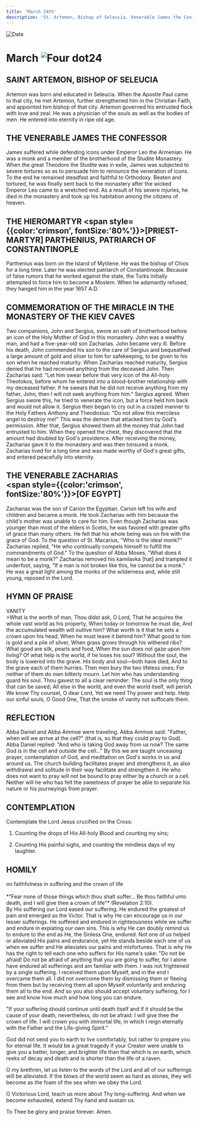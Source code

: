 ```yaml
---
title: 'March 24th'
description: 'St. Artemon, Bishop of Seleucia, Venerable James the Confessor, Hieromartyr Parthenius, Commemoration of the Miracle in the Monastery of the Kiev Caves, Venerable Zacharias'
---
```


<RunningHead />
<Image src="/title-imprint.png" height={68} width={50} alt="Date" className="title-imprint"/>

# <div id="date">March <Image className="four-dot" src="/four-dot.png" height={15} width={15} alt="Four dot" />24</div>

## SAINT ARTEMON, BISHOP OF SELEUCIA

Artemon was born and educated in Seleucia. When the Apostle Paul came to that city, he met Artemon, further strengthened him in the Christian Faith, and appointed him bishop of that city. Artemon governed his entrusted flock with love and zeal. He was a physician of the souls as well as the bodies of men. He entered into eternity in ripe old age.

## THE VENERABLE JAMES THE CONFESSOR

James suffered while defending icons under Emperor Leo the Armenian. He was a monk and a member of the brotherhood of the Studite Monastery. When the great Theodore the Studite was in exile, James was subjected to severe tortures so as to persuade him to renounce the veneration of icons. To the end he remained steadfast and faithful to Orthodoxy. Beaten and tortured, he was finally sent back to the monastery after the wicked Emperor Leo came to a wretched end. As a result of his severe injuries, he died in the monastery and took up his habitation among the citizens of heaven.

## THE HIEROMARTYR <span style={{color:'crimson', fontSize:'80%'}}>[PRIEST-MARTYR]</span> PARTHENIUS, PATRIARCH OF CONSTANTINOPLE

Parthenius was born on the Island of Mytilene. He was the bishop of Chios for a long time. Later he was elected patriarch of Constantinople. Because of false rumors that he worked against the state, the Turks initially attempted to force him to become a Moslem. When he adamantly refused, they hanged him in the year 1657 A.D.

## COMMEMORATION OF THE MIRACLE IN THE MONASTERY OF THE KIEV CAVES

Two companions, John and Sergius, swore an oath of brotherhood before an icon of the Holy Mother of God in this monastery. John was a wealthy man, and had a five-year-old son Zacharias. John became very ill. Before his death, John commended his son to the care of Sergius and bequeathed a large amount of gold and silver to him for safekeeping, to be given to his son when he reached maturity. When Zacharias reached maturity, Sergius denied that he had received anything from the deceased John. Then Zacharias said: "Let him swear before that very icon of the All-holy Theotokos, before whom he entered into a blood-brother relationship with my deceased father. If he swears that he did not receive anything from my father, John, then I will not seek anything from him." Sergius agreed. When Sergius swore this, he tried to venerate the icon, but a force held him back and would not allow it. Sergius then began to cry out in a crazed manner to the Holy Fathers Anthony and Theodosius: "Do not allow this merciless angel to destroy me!" This was the demon that attacked him by God's permission. After that, Sergius showed them all the money that John had entrusted to him. When they opened the chest, they discovered that the amount had doubled by God's providence. After receiving the money, Zacharias gave it to the monastery and was then tonsured a monk. Zacharias lived for a long time and was made worthy of God's great gifts, and entered peacefully into eternity.

## THE VENERABLE ZACHARIAS <br /><span style={{color:'crimson', fontSize:'80%'}}>[OF EGYPT]</span>

Zacharias was the son of Carion the Egyptian. Carion left his wife and children and became a monk. He took Zacharias with him because the child's mother was unable to care for him. Even though Zacharias was younger than most of the elders in Scetis, he was favored with greater gifts of grace than many others. He felt that his whole being was on fire with the grace of God. To the question of St. Macarius, "Who is the ideal monk?" Zacharias replied, "He who continually compels himself to fulfill the commandments of God." To the question of Abba Moses, "What does it mean to be a monk?" Zacharias removed his kamilavka [hat] and trampled it underfoot, saying, "If a man is not broken like this, he cannot be a monk." He was a great light among the monks of the wilderness and, while still young, reposed in the Lord.


## HYMN OF PRAISE
<div style={{textAlign:'center', color:'crimson', fontWeight:'bold'}}>
VANITY
</div>
>What is the worth of man, Thou didst ask, O Lord,  
That he acquires the whole vast world as his property,  
When today or tomorrow he must die,  
And the accumulated wealth will outlive him?  
What worth is it that he sets a crown upon his head,  
When he must leave it behind him?  
What good to him is gold and a pile of silver,  
When grass grows through his withered ribs?  
What good are silk, pearls and food,  
When the sun does not gaze upon him living?  
Of what help is the world, if he loses his soul?  
Without the soul, the body is lowered into the grave.  
His body and soul—both have died,  
And to the grave each of them hurries.  
Then men bury the two lifeless ones;  
For neither of them do men bitterly mourn.  
Let him who has understanding guard his soul.  
Thou gavest to all a clear reminder:  
The soul is the only thing that can be saved;  
All else in the world, and even the world itself, will perish.  
We know Thy counsel, O dear Lord,  
Yet we need Thy power and help.  
Help our sinful souls, O Good One,  
That the smoke of vanity not suffocate them.  


## REFLECTION

Abba Daniel and Abba Ammoe were traveling. Abba Ammoe said: "Father, when will we arrive at the cell?" (that is, so that they could pray to God). Abba Daniel replied: "And who is taking God away from us now? The same God is in the cell and outside the cell..." By this we are taught unceasing prayer, contemplation of God, and meditation on God's works in us and around us. The church building facilitates prayer and strengthens it, as also withdrawal and solitude in their way facilitate and strengthen it. He who does not want to pray will not be bound to pray either by a church or a cell. Neither will he who has felt the sweetness of prayer be able to separate his nature or his journeyings from prayer.


## CONTEMPLATION

Contemplate the Lord Jesus crucified on the Cross:

1. Counting the drops of His All-holy Blood and counting my sins;

2. Counting His painful sighs, and counting the mindless days of my laughter.


## HOMILY
<div style={{textAlign:'center', color:'crimson', fontWeight:'bold'}}>
on faithfulness in suffering and the crown of life
</div><br />
<div style={{textAlign:'right'}}>
*"Fear none of those things which thou shalt suffer... Be thou faithful unto death, and I will give thee a crown of life"* (Revelation 2:10).
</div>
By His suffering our Lord eased our suffering. He endured the greatest of pain and emerged as the Victor. That is why He can encourage us in our lesser sufferings. He suffered and endured in righteousness while we suffer and endure in expiating our own sins. This is why He can doubly remind us to endure to the end as He, the Sinless One, endured. Not one of us helped or alleviated His pains and endurance, yet He stands beside each one of us when we suffer and He alleviates our pains and misfortunes. That is why He has the right to tell each one who suffers for His name's sake: "Do not be afraid! Do not be afraid of anything that you are going to suffer, for I alone have endured all sufferings and am familiar with them. I was not frightened by a single suffering. I received them upon Myself, and in the end I overcame them all. I did not overcome them by dismissing them or fleeing from them but by receiving them all upon Myself voluntarily and enduring them all to the end. And so you also should accept voluntary suffering, for I see and know how much and how long you can endure.

"If your suffering should continue until death itself and if it should be the cause of your death, nevertheless, do not be afraid: I will give thee the crown of life. I will crown you with immortal life, in which I reign eternally with the Father and the Life-giving Spirit."

God did not send you to earth to live comfortably, but rather to prepare you for eternal life. It would be a great tragedy if your Creator were unable to give you a better, longer, and brighter life than that which is on earth, which reeks of decay and death and is shorter than the life of a raven.

O my brethren, let us listen to the words of the Lord and all of our sufferings will be alleviated. If the blows of the world seem as hard as stones, they will become as the foam of the sea when we obey the Lord.

O Victorious Lord, teach us more about Thy long-suffering. And when we become exhausted, extend Thy hand and sustain us.

To Thee be glory and praise forever. Amen.

